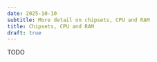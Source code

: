 ```yaml
---
date: 2025-10-10
subtitle: More detail on chipsets, CPU and RAM
title: Chipsets, CPU and RAM
draft: true
---
```

TODO 